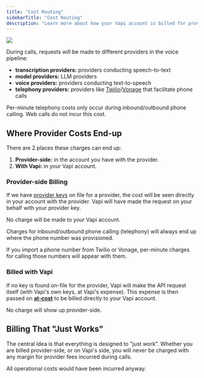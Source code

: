 ```yaml
---
title: "Cost Routing"
sidebarTitle: "Cost Routing"
description: "Learn more about how your Vapi account is billed for provider expenses."
---
```


<Frame caption="Provider expenses can either end up provider-side, or at-cost in your Vapi account.">
  <img src="/static/images/learn/billing/cost-routing.png" />
</Frame>

During calls, requests will be made to different providers in the voice pipeline:

- **transcription providers:** providers conducting speech-to-text
- **model providers:** LLM providers
- **voice providers:** providers conducting text-to-speech
- **telephony providers:** providers like [Twilio](https://www.twilio.com)/[Vonage](https://www.vonage.com) that facilitate phone calls

<Info>
  Per-minute telephony costs only occur during inbound/outbound phone calling. Web calls do not
  incur this cost.
</Info>

## Where Provider Costs End-up

There are 2 places these charges can end up:

1. **Provider-side:** in the account you have with the provider.
2. **With Vapi:** in your Vapi account.

### Provider-side Billing

If we have [provider keys](/provider-keys) on file for a provider, the cost will be seen directly
in your account with the provider. Vapi will have made the request on your behalf with your provider key.

No charge will be made to your Vapi account.

<Note>
  Charges for inbound/outbound phone calling (telephony) will always end up where the phone number
  was provisioned.

If you import a phone number from Twilio or Vonage, per-minute charges for calling
those numbers will appear with them.

</Note>

### Billed with Vapi

If no key is found on-file for the provider, Vapi will make the API request itself (with Vapi's own keys, at Vapi's expense). This expense is then passed on [**at-cost**](/glossary#at-cost) to be billed directly to your Vapi account.

No charge will show up provider-side.

## Billing That "Just Works"

The central idea is that everything is designed to "just work". Whether you are billed provider-side, or on Vapi's side, you will never be charged with any margin for provider fees incurred during calls.

All operational costs would have been incurred anyway.
